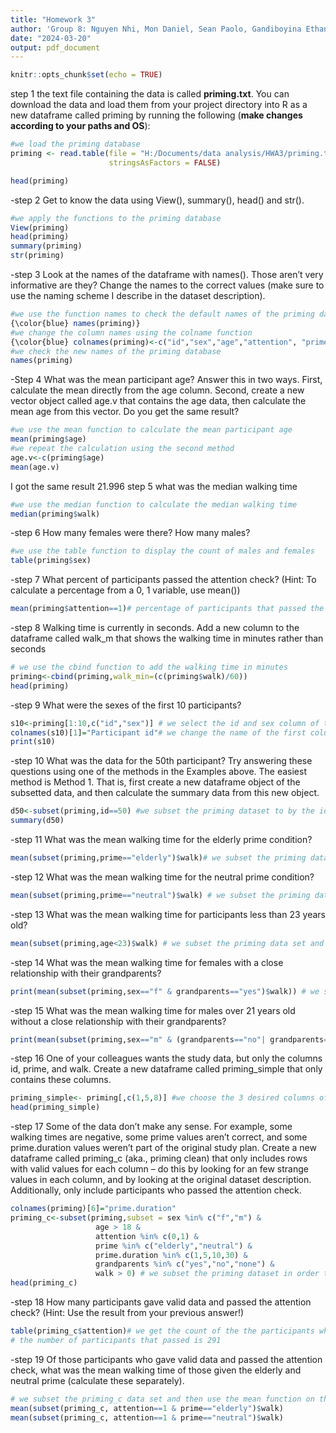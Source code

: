 ---
title: "Homework 3"
author: 'Group 8: Nguyen Nhi, Mon Daniel, Sean Paolo, Gandiboyina Ethan'
date: "2024-03-20"
output: pdf_document
---

```{r setup, include=FALSE}
knitr::opts_chunk$set(echo = TRUE)
```



 step 1 the text file containing the data is called **priming.txt**. You can download the data and load them from your project directory into R as a new dataframe called priming by running the following (**make changes according to your paths and OS**):
```{r}
#we load the priming database
priming <- read.table(file = "H:/Documents/data analysis/HWA3/priming.txt",
                      stringsAsFactors = FALSE)

head(priming)
```
-step 2 Get to know the data using View(), summary(), head() and str().
``` {r}
#we apply the functions to the priming database
View(priming)
head(priming)
summary(priming)
str(priming)
```
-step 3 Look at the names of the dataframe with names(). Those aren’t very informative are they? Change the
 names to the correct values (make sure to use the naming scheme I describe in the dataset description).
```{r}
#we use the function names to check the default names of the priming database
{\color{blue} names(priming)}
#we change the column names using the colname function
{\color{blue} colnames(priming)<-c("id","sex","age","attention", "prime", "prime duration", "grandparents","walk")}
#we check the new names of the priming database
names(priming)
```
-Step 4 What was the mean participant age? Answer this in two ways. First, calculate the mean directly from
 the age column. Second, create a new vector object called age.v that contains the age data, then calculate
 the mean age from this vector. Do you get the same result?
```{r}
#we use the mean function to calculate the mean participant age
mean(priming$age)
#we repeat the calculation using the second method
age.v<-c(priming$age)
mean(age.v)
```
 I got the same result 21.996
 step 5 what was the median walking time
```{r}
#we use the median function to calculate the median walking time
median(priming$walk)
```
-step 6 How many females were there? How many males?
```{r}
#we use the table function to display the count of males and females
table(priming$sex)
```
-step 7 What percent of participants passed the attention check? (Hint: To calculate a percentage from a 0, 1
 variable, use mean())
```{r}
mean(priming$attention==1)# percentage of participants that passed the attention check
```
-step 8 Walking time is currently in seconds. Add a new column to the dataframe called walk_m that shows the
 walking time in minutes rather than seconds
```{r}
# we use the cbind function to add the walking time in minutes
priming<-cbind(priming,walk_min=(c(priming$walk)/60))
head(priming)
```
-step 9 What were the sexes of the first 10 participants?
```{r}
s10<-priming[1:10,c("id","sex")] # we select the id and sex column of the priming datasets
colnames(s10)[1]="Participant id"# we change the name of the first column
print(s10)

```
-step 10 What was the data for the 50th participant?
 Try answering these questions using one of the methods in the Examples above. The easiest method is
 Method 1. That is, first create a new dataframe object of the subsetted data, and then calculate the
 summary data from this new object.
```{r}
d50<-subset(priming,id==50) #we subset the priming dataset to by the id value
summary(d50)
```
-step 11 What was the mean walking time for the elderly prime condition?
```{r}
mean(subset(priming,prime=="elderly")$walk)# we subset the priming data set and then use the mean function on the subsetted database to show the mean walking time of elderly prime condition 
```
-step 12 What was the mean walking time for the neutral prime condition?
```{r}
mean(subset(priming,prime=="neutral")$walk) # we subset the priming data set and then use the mean function on the subsetted database to show the mean walking time for the neutral prime condition
```
-step 13 What was the mean walking time for participants less than 23 years old?
```{r}
mean(subset(priming,age<23)$walk) # we subset the priming data set and then use the mean function on the subsetted database to show the mean walking time for participants less than 23 years old
```
-step 14 What was the mean walking time for females with a close relationship with their grandparents?
```{r}
print(mean(subset(priming,sex=="f" & grandparents=="yes")$walk)) # we subset the priming data set and then use the mean function on the subsetted database to show the mean walking time for females with a close relationship with their grandparents
```
-step 15 What was the mean walking time for males over 21 years old without a close relationship with their grandparents?
```{r}
print(mean(subset(priming,sex=="m" & (grandparents=="no"| grandparents=="none") & age>21)$walk))# we subset the priming data set and then use the mean function on the subsetted database to show the mean walking time for males over 21 years old without a close relationship with their grandparents
```
 
-step 16 One of your colleagues wants the study data, but only the columns id, prime, and walk. Create a new
 dataframe called priming_simple that only contains these columns.
```{r}
priming_simple<- priming[,c(1,5,8)] #we choose the 3 desired columns of the priming dataset
head(priming_simple)
```
-step 17 Some of the data don’t make any sense. For example, some walking times are negative, some prime
 values aren’t correct, and some prime.duration values weren’t part of the original study plan. Create a
 new dataframe called priming_c (aka., priming clean) that only includes rows with valid values for each
 column – do this by looking for an few strange values in each column, and by looking at the original dataset
 description. Additionally, only include participants who passed the attention check.
```{r}
colnames(priming)[6]="prime.duration"
priming_c<-subset(priming,subset = sex %in% c("f","m") &
                   age > 18 &
                   attention %in% c(0,1) &
                   prime %in% c("elderly","neutral") &
                   prime.duration %in% c(1,5,10,30) &
                   grandparents %in% c("yes","no","none") &
                   walk > 0) # we subset the priming dataset in order to remove the rows with values outside of the desired intervals
head(priming_c)
```
-step 18 How many participants gave valid data and passed the attention check? (Hint: Use the result from your previous answer!)
```{r}
table(priming_c$attention)# we get the count of the the participants who have passed and not passed the attention check
# the number of participants that passed is 291
```
-step 19 Of those participants who gave valid data and passed the attention check, what was the mean walking
 time of those given the elderly and neutral prime (calculate these separately).
```{r}
# we subset the priming_c data set and then use the mean function on the subsetted database to show the mean walking time of those given the elderly and neutral prime
mean(subset(priming_c, attention==1 & prime=="elderly")$walk)
mean(subset(priming_c, attention==1 & prime=="neutral")$walk)
```

